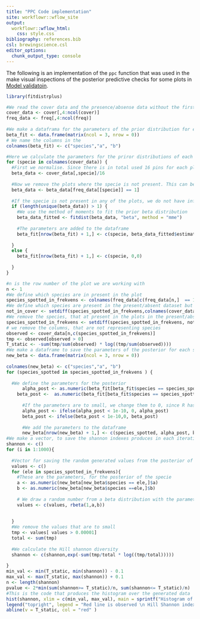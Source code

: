 ```yaml
---
title: "PPC Code implementation"
site: workflowr::wflow_site
output:
  workflowr::wflow_html:
    css: style.css
bibliography: references.bib
csl: brewingscience.csl
editor_options:
  chunk_output_type: console
---
```


The following is an implementation of the `ppc` function that was used in the make visual inspections of the posterior predictive checks for some plots in [Model validatoin](model_validering.html).

```r
library(fitdistrplus)
```
```r
#We read the cover data and the presence/absense data without the first 4 columns, as they do not cotains information on species
cover_data <- cover[,4:ncol(cover)]
freq_data <- freq[,4:ncol(freq)]
  
#We make a dataframa for the parameters of the prior distribution for each plot, so it is possible to save the parameteres, and not calculate them when making the posteriror for each plot. Each row will contain the number/name of the specie and its corresponding parameters for the prior 
beta_fit <- data.frame(matrix(ncol = 3, nrow = 0))
# We name the columns in the 
colnames(beta_fit) <- c("species","a", "b")
```
```r
#Here we calculate the parameters for the priror distributions of each specie:
for (specie in colnames(cover_data)) {
  #First we normalise. Since there is in total used 16 pins for each plot, we will devide the entries in the cover data by 16
  beta_data <- cover_data[,specie]/16
  
  #Now we remove the plots where the specie is not present. This can be done by using the information from the presence, absense data. If it        contains a 1, then the specie is present in the plot, if 0 it is absent. 
  beta_data <- beta_data[freq_data[[specie]] == 1]
    
  #If the specie is not present in any of the plots, we do not have information to make a prior distribution for it, and will just give it parameters a=0 and b=0 as seen in the else clause.
  if (length(unique(beta_data)) > 1) {
    #We use the method of moments to fit the prior beta distribution
    beta_data_fitted <- fitdist(beta_data, "beta", method = "mme")
    
    #The parameters are added to the dataframe
    beta_fit[nrow(beta_fit) + 1,] <- c(specie, beta_data_fitted$estimate[1], beta_data_fitted$estimate[2])
      
  }
  else {
    beta_fit[nrow(beta_fit) + 1,] <- c(specie, 0,0)
    
  }
}
```
```r
#n is the row number of the plot we are working with
n <- 1
#We define which species are in present in the plot
species_spotted_in_frekvens <- colnames(freq_data[c(freq_data[n,]  == 1)])
#We define which species are present in the present/absent dataset but are not seen in the cover dataset
not_in_cover <- setdiff(species_spotted_in_frekvens,colnames(cover_data))
#We remove the species, that at present in the plots in the present/absent data, but are not observed in any plots in the cover data
species_spotted_in_frekvens <- setdiff(species_spotted_in_frekvens, not_in_cover)
# we remove the columns, that are not representing species
observed <- cover_data[n,c(species_spotted_in_frekvens)]
tmp <- observed[observed > 0]
T_static <- -sum(tmp/sum(observed) * log((tmp/sum(observed))))
#We make a dataframe to save the parameters of the posterior for each spotted specie in the plot
new_beta <- data.frame(matrix(ncol = 3, nrow = 0))
  
colnames(new_beta) <- c("species","a", "b") 
for (species_spotted in species_spotted_in_frekvens ) {
      
  #We define the parameters for the posterior 
      alpha_post <- as.numeric(beta_fit[beta_fit$species == species_spotted,]$a) + cover_data[[species_spotted]][n] 
    beta_post <-  as.numeric(beta_fit[beta_fit$species == species_spotted,]$b) + 16 - cover_data[[species_spotted]][n]
    
      #If the parameters are to small, we change them to 0, since R has a hard time working with them
      alpha_post <- ifelse(alpha_post < 1e-10, 0, alpha_post)
      beta_post <- ifelse(beta_post < 1e-10,0, beta_post)
      
      #We add the parameters to the dataframe
      new_beta[nrow(new_beta) + 1,] <- c(species_spotted, alpha_post, beta_post)}
#We make a vector, to save the shannon indexes produces in each iteration
shannon <- c()
for (i in 1:1000){
  
  #Vector for saving the random generated values from the posterior of each specie
  values <- c()
  for (ele in species_spotted_in_frekvens){
    #These are the parameters, for the posterior of the specie
    a <- as.numeric(new_beta[new_beta$species == ele,]$a)
    b <- as.numeric(new_beta[new_beta$species ==ele,]$b)
    
    # We draw a random number from a beta distribution with the parameters for that specie and add it to the vector
    values <- c(values, rbeta(1,a,b))
    
    
  }
  #We remove the values that are to small
  tmp <- values[ values > 0.00001]
  total <- sum(tmp)
  
  #We calculate the Hill shannon diversity
  shannon <- c(shannon,exp(-sum(tmp/total * log((tmp/total)))))
  
}
min_val <- min(T_static, min(shannon)) - 0.1
max_val <- max(T_static, max(shannon)) + 0.1
n <- length(shannon)
pvalue <- 2*min(sum(shannon>= T_static)/n, sum(shannon<= T_static)/n)
#This is the code that produces the histogram over the generated data
hist(shannon, xlim = c(min_val, max_val), main = sprintf("Histogram of simulated Hill Shannon diversities for plot %d", n), xlab = "Hill Shannon diversity")
legend("topright", legend = "Red line is observed \n Hill Shannon index")
abline(v = T_static, col = "red" )
```
